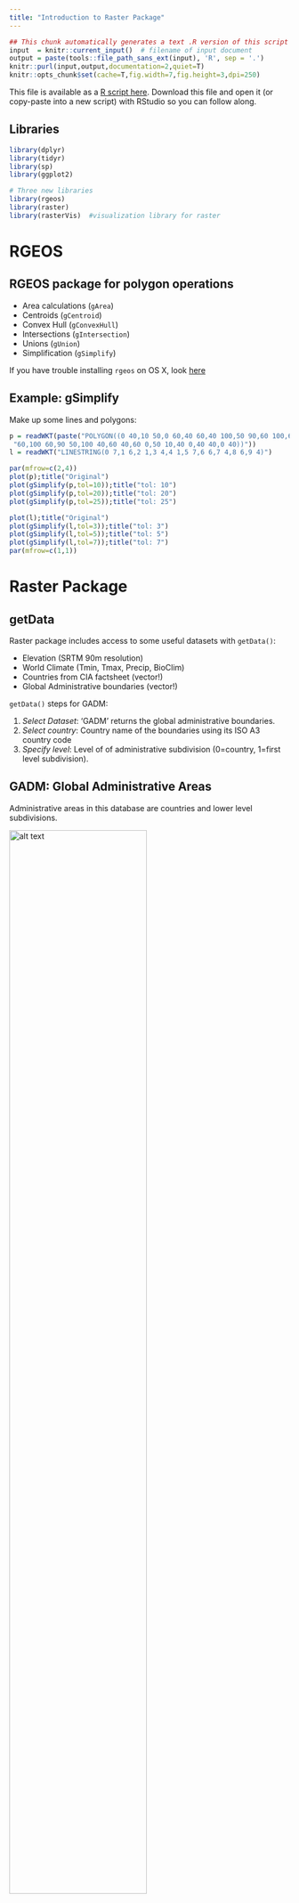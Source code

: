 ```yaml
---
title: "Introduction to Raster Package"
---
```



```r
## This chunk automatically generates a text .R version of this script when running within knitr.  You do not need to run this...
input  = knitr::current_input()  # filename of input document
output = paste(tools::file_path_sans_ext(input), 'R', sep = '.')
knitr::purl(input,output,documentation=2,quiet=T)
knitr::opts_chunk$set(cache=T,fig.width=7,fig.height=3,dpi=250)
```

This file is available as a [<i class="fa fa-file-text" aria-hidden="true"></i> R script here](`r output`).  Download this file and open it (or copy-paste into a new script) with RStudio so you can follow along.  


## Libraries

```r
library(dplyr)
library(tidyr)
library(sp)
library(ggplot2)

# Three new libraries
library(rgeos)
library(raster)
library(rasterVis)  #visualization library for raster
```

# RGEOS

## RGEOS package for polygon operations

* Area calculations (`gArea`)
* Centroids (`gCentroid`)
* Convex Hull (`gConvexHull`)
* Intersections (`gIntersection`)
* Unions (`gUnion`)
* Simplification (`gSimplify`)

If you have trouble installing `rgeos` on OS X, look [here](http://dyerlab.bio.vcu.edu/2015/03/31/install-rgeos-on-osx/)


## Example: gSimplify

Make up some lines and polygons:
```r
p = readWKT(paste("POLYGON((0 40,10 50,0 60,40 60,40 100,50 90,60 100,60",
 "60,100 60,90 50,100 40,60 40,60 0,50 10,40 0,40 40,0 40))"))
l = readWKT("LINESTRING(0 7,1 6,2 1,3 4,4 1,5 7,6 6,7 4,8 6,9 4)")
```



```r
par(mfrow=c(2,4))
plot(p);title("Original")
plot(gSimplify(p,tol=10));title("tol: 10")
plot(gSimplify(p,tol=20));title("tol: 20")
plot(gSimplify(p,tol=25));title("tol: 25")

plot(l);title("Original")
plot(gSimplify(l,tol=3));title("tol: 3")
plot(gSimplify(l,tol=5));title("tol: 5")
plot(gSimplify(l,tol=7));title("tol: 7")
par(mfrow=c(1,1))
```

# Raster Package

## getData

Raster package includes access to some useful datasets with `getData()`:

* Elevation (SRTM 90m resolution)
* World Climate (Tmin, Tmax, Precip, BioClim)
* Countries from CIA factsheet (vector!)
* Global Administrative boundaries (vector!)

`getData()` steps for GADM:

1. _Select Dataset_: ‘GADM’ returns the global administrative boundaries.
2. _Select country_: Country name of the boundaries using its ISO A3 country code
3. _Specify level_: Level of of administrative subdivision (0=country, 1=first level subdivision).

## GADM:  Global Administrative Areas
Administrative areas in this database are countries and lower level subdivisions.  

<img src="assets/gadm25.png" alt="alt text" width="70%">


Divided by country (see website for full dataset).  Explore country list:
```r
getData("ISO3")%>%
  as.data.frame%>%
  filter(NAME=="South Africa")
```

Download data for South Africa
```r
za=getData('GADM', country='ZAF', level=1)
```

```r
plot(za)
```

Danger: `plot()` works, but can be slow for complex polygons.

### Check out attribute table

```r
za@data
```


```r
za=subset(za,NAME_1!="Prince Edward Islands")
plot(za)
```


## Your turn

Use the method above to download and plot the boundaries for a country of your choice.

```r
getData("ISO3")%>%
  as.data.frame%>%
  filter(NAME=="Tunisia")

tun=getData('GADM', country='TUN', level=1)
plot(tun)
```


## Simplify polygons with RGEOS

```r
za2=gSimplify(za,tol = 0.1,topologyPreserve=T)
plot(za,lwd=2)
plot(za2,border="red",add=T)
```

## Calculate area by province

```r
za$area=gArea(za,byid = T)
```


## Selecting a Projection
For help selecting a projection, see the [projection wizard](http://projectionwizard.org)

<img src="assets/ProjectionWizard.png" alt="alt text" width="70%">


### Plot by area with `spplot()`

```r
za$area=
  spTransform(za,CRS("+proj=aea +lat_1=-34.55302083711272 +lat_2=-31.208904317916957 +lon_0=22.4560546875"))%>%
  gArea(byid = T)/(1000*1000)

spplot(za,zcol="area")

```


## Union

Merge sub-geometries together with `gUnionCascaded()`

```r
za2=gUnionCascaded(za)
```

## Plotting vectors with ggplot

`fortify()` in `ggplot` useful for converting `Spatial*` objects into plottable data.frames.  

```r
head(fortify(za))
```



```r
ggplot(fortify(za),aes(x=long,y=lat,group=group,order=order))+
  geom_path()+
  geom_path(data=fortify(za2),
            mapping=aes(x=long,y=lat,
                        group=group,order=order),
            col="red")+
  coord_equal()
```

# Raster Data

## Raster introduction

Spatial data structure dividing region ('grid') into rectangles (’cells’ or ’pixels’) storing one or more values each.

<small> Some examples from the [Raster vignette](http://cran.r-project.org/web/packages/raster/vignettes/Raster.pdf) by Robert J. Hijmans. </small>

* `rasterLayer`: 1 band
* `rasterStack`: Multiple Bands
* `rasterBrick`: Multiple Bands of _same_ thing.



```r
x <- raster()
x
```

```r
str(x)
```



```r
x <- raster(ncol=36, nrow=18, xmn=-1000, xmx=1000, ymn=-100, ymx=900)
res(x)
res(x) <- 100
res(x)
ncol(x)
```



```r
# change the numer of columns (affects resolution)
ncol(x) <- 18
ncol(x)
res(x)
```

## Raster data storage

```r
r <- raster(ncol=10, nrow=10)
ncell(r)
```
But it is an empty raster
```r
hasValues(r)
```



Use `values()` function:
```r
values(r) <- 1:ncell(r)
hasValues(r)
values(r)[1:10]
```


## Your Turn

Create and then plot a new raster with:

1. 100 rows
2. 50 columns
3. Fill it with random values (`rnorm()`)



```r
x=raster(nrow=100,ncol=50,vals=rnorm(100*50))
# OR
x= raster(nrow=100,ncol=50)
values(x)= rnorm(5000)

plot(x)
```



Raster memory usage

```r
inMemory(r)
```
> You can change the memory options using the `maxmemory` option in `rasterOptions()` 

## Raster Plotting

Plotting is easy (but slow) with `plot`.

```r
plot(r, main='Raster with 100 cells')
```



### ggplot and rasterVis

rasterVis package has `gplot()` for plotting raster data in the `ggplot()` framework.

```r
gplot(r,maxpixels=50000)+
  geom_raster(aes(fill=value))
```


Adjust `maxpixels` for faster plotting of large datasets.

```r
gplot(r,maxpixels=10)+
  geom_raster(aes(fill=value))
```



Can use all the `ggplot` color ramps, etc.

```r
gplot(r)+geom_raster(aes(fill=value))+
    scale_fill_distiller(palette="OrRd")
```


## Spatial Projections

Raster package uses standard [coordinate reference system (CRS)](http://www.spatialreference.org).  

For example, see the projection format for the [_standard_ WGS84](http://www.spatialreference.org/ref/epsg/4326/).
```r
projection(r)
```

## Warping rasters

Use `projectRaster()` to _warp_ to a different projection.

`method=` `ngb` (for categorical) or `bilinear` (continuous)

```r
r2=projectRaster(r,crs="+proj=sinu +lon_0=0",method = )

par(mfrow=c(1,2));plot(r);plot(r2)

```


# WorldClim

## Overview of WorldClim

Mean monthly climate and derived variables interpolated from weather stations on a 30 arc-second (~1km) grid.
See [worldclim.org](http://www.worldclim.org/methods)



## Bioclim variables

<small>

Variable      Description
-    -
BIO1          Annual Mean Temperature
BIO2          Mean Diurnal Range (Mean of monthly (max temp – min temp))
BIO3          Isothermality (BIO2/BIO7) (* 100)
BIO4          Temperature Seasonality (standard deviation *100)
BIO5          Max Temperature of Warmest Month
BIO6          Min Temperature of Coldest Month
BIO7          Temperature Annual Range (BIO5-BIO6)
BIO8          Mean Temperature of Wettest Quarter
BIO9          Mean Temperature of Driest Quarter
BIO10         Mean Temperature of Warmest Quarter
BIO11         Mean Temperature of Coldest Quarter
BIO12         Annual Precipitation
BIO13         Precipitation of Wettest Month
BIO14         Precipitation of Driest Month
BIO15         Precipitation Seasonality (Coefficient of Variation)
BIO16         Precipitation of Wettest Quarter
BIO17         Precipitation of Driest Quarter
BIO18         Precipitation of Warmest Quarter
BIO19         Precipitation of Coldest Quarter

</small>


## Download climate data

Download the data:

```r
clim=getData('worldclim', var='bio', res=10)
```

`res` is resolution (0.5, 2.5, 5, and 10 minutes of a degree)



### Gain and Offset

```r
clim
```

Note the min/max of the raster.  What are the units?  Always check metadata, the [WorldClim temperature dataset](http://www.worldclim.org/formats) has a `gain` of 0.1, meaning that it must be multipled by 0.1 to convert back to degrees Celsius. Precipitation is in mm, so a gain of 0.1 would turn that into cm.

```r
gain(clim)=0.1
```



### Plot with `plot()`

```r
plot(clim)
```

 

## Faceting in ggplot

Or use `rasterVis` methods with gplot
```r
gplot(clim[[13:19]])+geom_raster(aes(fill=value))+
  facet_wrap(~variable)+
  scale_fill_gradientn(colours=c("brown","red","yellow","darkgreen","green"),trans="log10")+
  coord_equal()
```



Let's dig a little deeper into the data object:

```r
## is it held in RAM?
inMemory(clim)
## How big is it?
object.size(clim)

## can we work with it directly in RAM?
canProcessInMemory(clim)
```


## Subsetting and spatial cropping

Use `[[1:3]]` to select raster layers from raster stack.

```r
r1 <- crop(clim[[1]], bbox(za))
## crop to a latitude/longitude box
r1 <- crop(clim[[1]], extent(10,35,-35,-20))
```



```r
r1
plot(r1)
```

## Spatial aggregation
```r
## aggregate using a function
aggregate(r1, 3, fun=mean) %>%
  plot()
```

## Your turn

Create a new raster by aggregating to the minimum (`min`) value of `r1` within a 10 pixel window



```r
aggregate(r1, 10, fun=min) %>%
  plot()
```


## Focal ("moving window")
```r
## apply a function over a moving window
focal(r1, w=matrix(1,3,3), fun=mean) %>% 
  plot()
```



```r
## apply a function over a moving window
rf_min <- focal(r1, w=matrix(1,11,11), fun=min)
rf_max <- focal(r1, w=matrix(1,11,11), fun=max)
rf_range=rf_max-rf_min

## or just use the range function
rf_range2 <- focal(r1, w=matrix(1,11,11), fun=range)
plot(rf_range2)
```

## Your turn

Plot the focal standard deviation of `r1` over a 3x3 window.


```r
focal(r1,w=matrix(1,3,3),fun=sd)%>%
  plot()
```


## Raster calculations

the `raster` package has many options for _raster algebra_, including `+`, `-`, `*`, `/`, logical operators such as `>`, `>=`, `<`, `==`, `!` and functions such as `abs`, `round`, `ceiling`, `floor`, `trunc`, `sqrt`, `log`, `log10`, `exp`, `cos`, `sin`, `max`, `min`, `range`, `prod`, `sum`, `any`, `all`.

So, for example, you can 
```r
cellStats(r1,range)

## add 10
s = r1 + 10
cellStats(s,range)
```



```r
## take the square root
s = sqrt(r1)
cellStats(s,range)

# round values
r = round(r1)
cellStats(r,range)

# find cells with values less than 15 degrees C
r = r1 < 15
plot(r)
```



### Apply algebraic functions
```r
# multiply s times r and add 5
s = s * r1 + 5
cellStats(s,range)
```

## Extracting Raster Data

* points
* lines
* polygons
* extent (rectangle)
* cell numbers

Extract all intersecting values OR apply a summarizing function with `fun`.



### Point data
```r
## define which species to query
library(spocc)
sp='Protea repens'

## run the query and convert to data.frame()
d = occ(query=sp, from='gbif',limit = 1000, has_coords=T) %>% occ2df()
coordinates(d)=c("longitude","latitude")
projection(d)="+proj=longlat +ellps=WGS84 +datum=WGS84 +no_defs"
dc=raster::extract(clim[[1:4]],d,df=T)
head(dc)
```
> Use `package::function` to avoid confusion with similar functions.



```r
gplot(r1)+geom_raster(aes(fill=value))+
  geom_point(data=as.data.frame(d),
             aes(x=longitude,y=latitude),col="red")+
  coord_equal()
```



```r
d2=dc%>%
  gather(ID)
colnames(d2)[1]="cell"

ggplot(d2,aes(x=value))+
  geom_density()+
  facet_wrap(~ID,scales="free")

```




### Lines

Extract values along a transect.  
```r
transect = SpatialLinesDataFrame(
  SpatialLines(list(Lines(list(Line(
    cbind(c(19, 26),c(-33.5, -33.5)))), ID = "ZAF"))),
  data.frame(Z = c("transect"), row.names = c("ZAF")))

gplot(r1)+geom_tile(aes(fill=value))+
  geom_line(aes(x=long,y=lat),data=fortify(transect))
```



### Plot Transect

```r
trans=raster::extract(clim,transect,along=T,cellnumbers=T)%>% 
  as.data.frame()
trans[,c("lon","lat")]=coordinates(clim)[trans$cell]
trans$order=as.integer(rownames(trans))
  
transl=group_by(trans,lon,lat)%>%
  gather(variable, value, -lon, -lat, -cell, -order)

ggplot(transl,aes(x=lon,y=value,
                  colour=variable,group=variable,
                  order=order))+
  geom_line()
```



### _Zonal_ statistics

```r
rsp=raster::extract(r1,za,mean,sp=T)
spplot(rsp,zcol="bio1")
```

## Your turn

1. Download the Maximum Temperature dataset using `getData()`
2. Crop it to the country you downloaded (or ZA?)
2. Calculate the overall range for each variable with `cellStats()`
3. Calculate the focal median with an 11x11 window with `focal()`
4. Create a transect across the region and extract the temperature data.


## Example

1. Download the Maximum Temperature dataset using `getData()`
2. Crop it to the country you downloaded (or ZA?)
2. Calculate the overall range for each variable with `cellStats()`

```r

tun=getData('GADM', country='TUN', level=1)
tmax=getData('worldclim', var='tmax', res=10)
gain(tmax)=0.1
tmax_tun=crop(tmax,tun)

cellStats(tmax_tun,"range")
```



3. Calculate the focal median with an 11x11 window with `focal()`
4. Create a transect across the region and extract the temperature data.

```r
tmax_tunf=list()
for(i in 1:nlayers(tmax_tun))
  tmax_tunf[[i]]=focal(tmax_tun[[i]],w=matrix(1,11,11),fun=median)
tmax_tunf=stack(tmax_tunf)

# Transect
transect = SpatialLinesDataFrame(
  SpatialLines(list(Lines(list(Line(
    cbind(c(8, 10),c(36, 36)))), ID = "TUN"))),
  data.frame(Z = c("transect"), row.names = c("TUN")))

```



```r
gplot(tmax_tun)+geom_tile(aes(fill=value))+
  facet_wrap(~variable)+
  geom_path(data=fortify(tun),
            mapping=aes(x=long,y=lat,
                        group=group,order=order))+
  geom_line(aes(x=long,y=lat),
            data=fortify(transect),col="red")+
  coord_equal()
```



```r
trans=raster::extract(tmax_tun,transect,along=T,cellnumbers=T)%>% 
  as.data.frame()
trans[,c("lon","lat")]=coordinates(clim)[trans$cell]
trans$order=as.integer(rownames(trans))
  
transl=group_by(trans,lon,lat)%>%
  gather(variable, value, -lon, -lat, -cell, -order)

ggplot(transl,aes(x=lon,y=value,
                  colour=variable,group=variable,
                  order=order))+
  geom_line()

```


## Raster Processing

Things to consider:

* RAM limitations
* Disk space and temporary files
* Use of external programs (e.g. GDAL)
* Use of external GIS viewer (e.g. QGIS)


